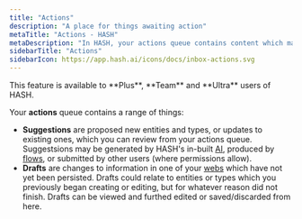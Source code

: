 ```yaml
---
title: "Actions"
description: "A place for things awaiting action"
metaTitle: "Actions - HASH"
metaDescription: "In HASH, your actions queue contains content which may either be unfinished, or is unapproved and awaiting review, helping you separate out 'work in progress' and 'suggested' content from your web."
sidebarTitle: "Actions"
sidebarIcon: https://app.hash.ai/icons/docs/inbox-actions.svg
---
```


<Callout style="information" type="coming-soon">
  This feature is available to **Plus**, **Team** and **Ultra** users of HASH.
</Callout>

Your **actions** queue contains a range of things:

- **Suggestions** are proposed new entities and types, or updates to existing ones, which you can review from your actions queue. Suggestsions may be generated by HASH's in-built [AI](/guide/ai), produced by [flows](/guide/flows), or submitted by other users (where permissions allow).
- **Drafts** are changes to information in one of your [webs](/guide/webs) which have not yet been persisted. Drafts could relate to entities or types which you previously began creating or editing, but for whatever reason did not finish. Drafts can be viewed and furthed edited or saved/discarded from here.
